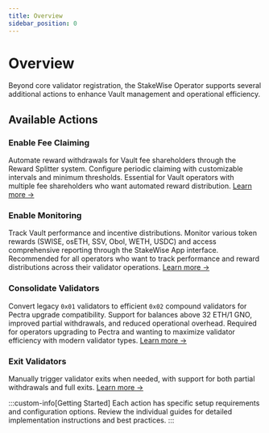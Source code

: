 ```yaml
---
title: Overview
sidebar_position: 0
---
```


# Overview

Beyond core validator registration, the StakeWise Operator supports several additional actions to enhance Vault management and operational efficiency.

## Available Actions

### Enable Fee Claiming
Automate reward withdrawals for Vault fee shareholders through the Reward Splitter system. Configure periodic claiming with customizable intervals and minimum thresholds.
Essential for Vault operators with multiple fee shareholders who want automated reward distribution.
[Learn more →](./fee-claiming)

### Enable Monitoring
Track Vault performance and incentive distributions. Monitor various token rewards (SWISE, osETH, SSV, Obol, WETH, USDC) and access comprehensive reporting through the StakeWise App interface.
Recommended for all operators who want to track performance and reward distributions across their validator operations.
[Learn more →](./monitoring)

### Consolidate Validators
Convert legacy `0x01` validators to efficient `0x02` compound validators for Pectra upgrade compatibility. Support for balances above 32 ETH/1 GNO, improved partial withdrawals, and reduced operational overhead. Required for operators upgrading to Pectra and wanting to maximize validator efficiency with modern validator types.
[Learn more →](./consolidate-validators)

### Exit Validators
Manually trigger validator exits when needed, with support for both partial withdrawals and full exits.
[Learn more →](./exit-validators)

:::custom-info[Getting Started]
Each action has specific setup requirements and configuration options. Review the individual guides for detailed implementation instructions and best practices.
:::
